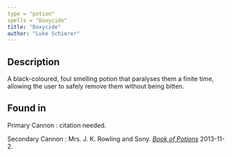 ```yaml
---
type = "potion"
spells = "Doxycide"
title: "Doxycide"
author: "Luke Schierer"
---
```


## Description

A black-coloured, foul smelling potion that paralyses them a finite time,
allowing the user to safely remove them without being bitten.

## Found in

Primary Cannon
:   citation needed.

Secondary Cannon
:   Mrs. J. K. Rowling and Sony.
    _[Book of Potions](https://harrypotter.fandom.com/wiki/Wonderbook:_Book_of_Potions)_
	2013-11-2. 

